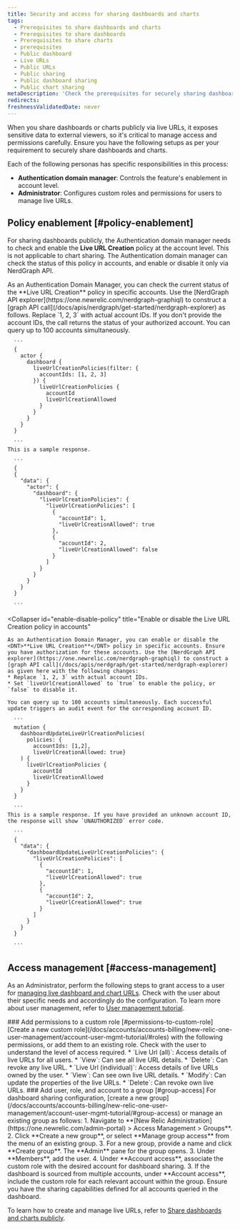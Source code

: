 ```yaml
---
title: Security and access for sharing dashboards and charts
tags:
  - Prerequisites to share dashboards and charts
  - Prerequisites to share dashboards
  - Prerequisites to share charts
  - prerequisites 
  - Public dashboard
  - Live URLs
  - Public URLs
  - Public sharing
  - Public dashboard sharing
  - Public chart sharing
metaDescription: 'Check the prerequisites for securely sharing dashboards and charts publicly.'
redirects:
freshnessValidatedDate: never
---
```

When you share dashboards or charts publicly via live URLs, it exposes sensitive data to external viewers, so it's critical to manage access and permissions carefully. Ensure you have the following setups as per your requirement to securely share dashboards and charts. 

Each of the following personas has specific responsibilities in this process:
* **Authentication domain manager**: Controls the feature's enablement in account level.
* **Administrator**: Configures custom roles and permissions for users to manage live URLs.

## Policy enablement [#policy-enablement]
For sharing dashboards publicly, the Authentication domain manager needs to check and enable the <DNT>**Live URL Creation**</DNT> policy at the account level. This is not applicable to chart sharing. The Authentication domain manager can check the status of this policy in accounts, and enable or disable it only via NerdGraph API.

<CollapserGroup>
  <Collapser
    id="check-policy-status"
    title="Check status of the Live URL Creation policy status in accounts"
  >
    As an Authentication Domain Manager, you can check the current status of the <DNT>**Live URL Creation**</DNT> policy in specific accounts. Use the [NerdGraph API explorer](https://one.newrelic.com/nerdgraph-graphiql) to construct a [graph API call](/docs/apis/nerdgraph/get-started/nerdgraph-explorer) as follows. Replace `1, 2, 3` with actual account IDs. If you don't provide the account IDs, the call returns the status of your authorized account. You can query up to 100 accounts simultaneously.

      ```
      {
        actor {
          dashboard {
            liveUrlCreationPolicies(filter: {
              accountIds: [1, 2, 3]
            }) {
              liveUrlCreationPolicies {
                accountId
                liveUrlCreationAllowed          
              }
            }
          }
        }
      }

      ```
    This is a sample response.

      ```
      {
      {
        "data": {
          "actor": {
            "dashboard": {
              "liveUrlCreationPolicies": {
                "liveUrlCreationPolicies": [
                  {
                    "accountId": 1,
                    "liveUrlCreationAllowed": true
                  },
                  {
                    "accountId": 2,
                    "liveUrlCreationAllowed": false
                  }
                ]
              }
            }
          }
        }
      }

      ```
  </Collapser>

  <Collapser
    id="enable-disable-policy"
    title="Enable or disable the Live URL Creation policy in accounts"
  >
    As an Authentication Domain Manager, you can enable or disable the <DNT>**Live URL Creation**</DNT> policy in specific accounts. Ensure you have authorization for these accounts. Use the [NerdGraph API explorer](https://one.newrelic.com/nerdgraph-graphiql) to construct a [graph API call](/docs/apis/nerdgraph/get-started/nerdgraph-explorer) as given here with the following changes:
    * Replace `1, 2, 3` with actual account IDs.
    * Set `liveUrlCreationAllowed` to `true` to enable the policy, or `false` to disable it.

    You can query up to 100 accounts simultaneously. Each successful update triggers an audit event for the corresponding account ID.

      ```
      mutation {
        dashboardUpdateLiveUrlCreationPolicies(
          policies: {
            accountIds: [1,2], 
            liveUrlCreationAllowed: true}
        ) {
          liveUrlCreationPolicies {
            accountId
            liveUrlCreationAllowed
          }
        }
      }

      ```
    This is a sample response. If you have provided an unknown account ID, the response will show `UNAUTHORIZED` error code.

      ```
      {
        "data": {
          "dashboardUpdateLiveUrlCreationPolicies": {
            "liveUrlCreationPolicies": [
              {
                "accountId": 1,
                "liveUrlCreationAllowed": true
              },
              {
                "accountId": 2,
                "liveUrlCreationAllowed": true
              }
            ]
          }
        }
      }

      ```
  </Collapser>

</CollapserGroup>


## Access management [#access-management]

As an Administrator, perform the following steps to grant access to a user for [managing live dashboard and chart URLs](/docs/query-your-data/explore-query-data/dashboards/share-charts-dashboards-externally/#dashboard). Check with the user about their specific needs and accordingly do the configuration. To learn more about user management, refer to [User management tutorial](/docs/accounts/accounts-billing/new-relic-one-user-management/account-user-mgmt-tutorial/).

<Steps>

  <Step>
    ### Add permissions to a custom role [#permissions-to-custom-role]
    [Create a new custom role](/docs/accounts/accounts-billing/new-relic-one-user-management/account-user-mgmt-tutorial/#roles) with the following permissions, or add them to an existing role. Check with the user to understand the level of access required. 
       * `Live Url (all)`: Access details of live URLs for all users.
           * `View`: Can see all live URL details.
           * `Delete`: Can revoke any live URL.
       * `Live Url (individual)`: Access details of live URLs owned by the user.
            * `View`: Can see own live URL details.
           * `Modify`: Can update the properties of the live URLs.
           * `Delete`: Can revoke own live URLs.
  </Step>

  <Step>
    ### Add user, role, and account to a group [#group-access]
    For dashboard sharing configuration, [create a new group](/docs/accounts/accounts-billing/new-relic-one-user-management/account-user-mgmt-tutorial/#group-access) or manage an existing group as follows:
        1. Navigate to **[New Relic Administration](https://one.newrelic.com/admin-portal) > Access Management > Groups**.
        2. Click <DNT>**Create a new group**</DNT>, or select <DNT>**Manage group access**</DNT> from the <Icon name="fe-more-horizontal"/> menu of an existing group.
        3. For a new group, provide a name and click <DNT>**Create group**</DNT>. The <DNT>**Admin**</DNT> pane for the group opens.
        3. Under <DNT>**Members**</DNT>, add the user.
        4. Under <DNT>**Account access**</DNT>, associate the custom role with the desired account for dashboard sharing.
        3. If the dashboard is sourced from multiple accounts, under <DNT>**Account access**</DNT>, include the custom role for each relevant account within the group.
          <Callout variant="tip">
            Ensure you have the sharing capabilities defined for all accounts queried in the dashboard.
          </Callout>
  </Step>

</Steps>

  To learn how to create and manage live URLs, refer to [Share dashboards and charts publicly](/docs/query-your-data/explore-query-data/dashboards/share-charts-dashboards-externally/#dashboard).
  